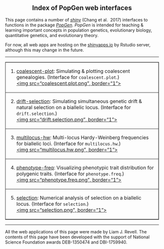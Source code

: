 <head>
<title>PopGen web interfaces</title>
</head>

<body>
<h2 align="center">Index of PopGen web interfaces</h2>

<p>This page contains a number of <i><a href="https://CRAN.R-project.org/package=shiny">shiny</a></i> (Chang et al. 
2017) interfaces to functions in the package <i><a href="https://github.com/liamrevell/PopGen">PopGen</a></i>.
<i>PopGen</i> is intended for teaching & learning important concepts in population genetics, evolutionary biology,
quantitative genetics, and evolutionary theory.</p>

<p>For now, all web apps are hosting on the <a href="http://www.shinyapps.io/">shinyapps.io</a> by Rstudio server,
although this may change in the future.</p>

<hr>

<table border="1">
<tr><td>
<p>1. <a href="https://phytools.shinyapps.io/coalescent-plot/">coalescent-plot</a>: Simulating & plotting coalescent 
genealogies. (Interface for <code>coalescent.plot</code>.)<br>
<a href="https://phytools.shinyapps.io/coalescent-plot/"><img src="coalescent.plot.png", border="1"></a></p>
</td></tr>

<tr><td>
<p>2. <a href="https://phytools.shinyapps.io/drift-selection/">drift-selection</a>: Simulating simultaneous genetic 
drift & natural selection on a biallelic locus. (Interface for <code>drift.selection</code>.)<br>
<a href="https://phytools.shinyapps.io/drift-selection/"><img src="drift.selection.png", border="1"></a></p>
</td></tr>

<tr><td>
<p>3. <a href="https://phytools.shinyapps.io/multilocus-hw/">multilocus-hw</a>: Multi-locus Hardy-Weinberg frequencies
for biallelic loci. (Interface for <code>multilocus.hw</code>.)<br>
<a href="https://phytools.shinyapps.io/multilocus-hw/"><img src="multilocus.hw.png", border="1"></a></p>
</td></tr>

<tr><td>
<p>4. <a href="https://phytools.shinyapps.io/phenotype-freq/">phenotype-freq</a>: Visualizing phenotypic trait 
distribution for polygenic traits. (Interface for <code>phenotype.freq</code>.)<br>
<a href="https://phytools.shinyapps.io/phenotype-freq/"><img src="phenotype.freq.png", border="1"></a></p>
</td></tr>

<tr><td>
<p>5. <a href="https://phytools.shinyapps.io/phenotype-freq/">selection</a>: Numerical analysis of selection on
a biallelic locus. (Interface for <code>selection</code>.)<br>
<a href="https://phytools.shinyapps.io/selection/"><img src="selection.png", border="1"></a></p>
</td></tr>

</table>

<hr>

All the web applications of this page were made by Liam J. Revell. The contents of this page have been 
developed with the support of National Science Foundation awards DEB-1350474 and DBI-1759940.

</body>


